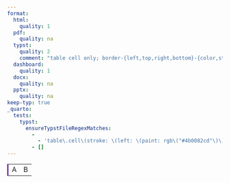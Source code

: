 ```yaml
---
format:
  html:
    quality: 1
  pdf:
    quality: na
  typst:
    quality: 2
    comment: "table cell only; border-{left,top,right,bottom}-{color,style,width} only"
  dashboard:
    quality: 1
  docx:
    quality: na
  pptx:
    quality: na
keep-typ: true
_quarto:
  tests:
    typst:
      ensureTypstFileRegexMatches:
        -
          - 'table\.cell\(stroke: \(left: \(paint: rgb\("#4b0082cd"\)\)\)\)\[A\]'
        - []
---
```


```{=html}
<table>
    <tr><td style="border-left-style: solid; border-left-color: #4b0082cd">A</td><td>B</td></tr>
</table>
```

